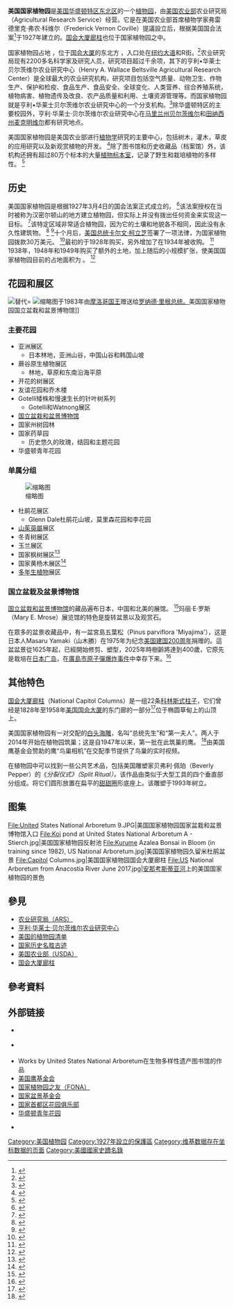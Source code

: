 {{Rough translation|time=2021-03-27T02:29:30+00:00}}
{{Infobox NRHP|name=U.S. National Arboretum|architect=|mpsub=|refnum=73002122|visitation_year=|visitation_num=|added=April 11, 1973|architecture=|built=|nrhp_type=|area=|locmapin=United States Washington, D.C. east#District of Columbia#USA|coordinates={{coord|38|54|37|N|76|58|02|W|display=inline,title}}|nearest_city=|location=3501 New York Avenue, N.E. [[Washington,_D.C.|Washington, D.C.]] 20002|caption=The [[National_Capitol_Columns|National Capitol Columns]] originally supported the East Portico of the [[United_States_Capitol|United States Capitol]] (1828–1958)|image=National Capitol Columns - Washington, D.C..jpg|governing_body=[[United_States_Department_of_Agriculture|United States Department of Agriculture]]}}
'''美国国家植物园'''是[[美国|美国]][[华盛顿哥伦比亚特区|华盛顿特区]][[东北区_(华盛顿特区)|东北区]]的一个[[植物园|植物园]]，由[[美国农业部|美国农业部]]农业研究局（Agricultural Research Service）经营。它是在美国农业部首席植物学家弗雷德里克·弗农·科维尔（Frederick Vernon Coville）提議設立后，根据美国国会法案<ref name=":0">{{Cite web|title=69th Congress, Sess. II, Chap. 505|url=https://www.loc.gov/law/help/statutes-at-large/69th-congress/session-2/c69s2ch505.pdf|accessdate=2020-04-10|work=Library of Congress}}</ref>于1927年建立的。[[国会大厦廊柱|国会大厦廊柱]]也位于国家植物园之中。

国家植物园占地{{Convert|446|acre|km2}} ，位于[[美國國會大廈|国会大厦]]的东北方{{Convert|2.2|mi|km}} ，入口处在[[纽约大道|纽约大道]]和R街。<ref name=":1">{{Cite web|title=Who We Are (About the Arboretum)|url=https://usna.usda.gov/about/who-we-are-about-the-arboretum/|accessdate=2020-04-10|work=U.S. National Arboretum}}</ref>农业研究局现有2200多名科学家及研究人员，研究项目超过千余项，其下的亨利•华莱士贝尔茨维尔农业研究中心（Henry A. Wallace Beltsville Agricultural Research Center）是全球最大的农业研究机构，研究项目包括空气质量、动物卫生、作物生产、保护和检疫、食品生产、食品安全、全球变化、人类营养、综合养殖系统，植物病害、植物遗传及改良、农产品质量和利用、土壤资源管理等。而国家植物园就是亨利•华莱士贝尔茨维尔农业研究中心的一个分支机构。<ref>{{Cite web|title=美国的国家植物园与中国园|url=https://share.america.gov/zh-hans/chinagarden/|accessdate=2021-03-26|date=2013-07-25|last=xiao|work=ShareAmerica|language=zh-hans}}</ref>除华盛顿特区的主要校园外，亨利·华莱士·贝尔茨维尔农业研究中心在[[马里兰州贝尔茨维尔|马里兰州贝尔茨维尔]]和[[麦克明维尔_(田纳西州)|田纳西州麦克明维尔]]都有研究地点。

美国国家植物园是美国农业部进行[[植物学|植物学]]研究的主要中心，包括树木，灌木，草皮的应用研究以及新观赏植物的开发。 <ref name=":1">{{Cite web|title=Who We Are (About the Arboretum)|url=https://usna.usda.gov/about/who-we-are-about-the-arboretum/|accessdate=2020-04-10|work=U.S. National Arboretum}}</ref>除了图书馆和历史收藏品（档案馆）外，该机构还拥有超过80万个标本的大量[[植物標本館|植物标本室]]，记录了野生和栽培植物的多样性。 <ref>{{Cite web|title=The U.S. National Arboretum Herbarium|url=https://usna.usda.gov/science/herbarium/|accessdate=2020-04-10|work=U.S. National Arboretum}}</ref>

== 历史 ==
美国国家植物园是根据1927年3月4日的国会法案正式成立的。 <ref name=":0">{{Cite web|title=69th Congress, Sess. II, Chap. 505|url=https://www.loc.gov/law/help/statutes-at-large/69th-congress/session-2/c69s2ch505.pdf|accessdate=2020-04-10|work=Library of Congress}}</ref>该法案授权在当时被称为汉密尔顿山的地方建立植物园，但实际上并没有拨出任何资金来实现这一目标。 <ref name=":3">{{Cite news|date=1927-03-07|title=Failure to Obtain Arboretum Funds Blow to Southeast: Citizens Hoped Bill Would Authorize Mt. Hamilton Area, Tucker Declares|page=7|work=The Washington Post}}</ref>该特定区域非常适合植物园，因为它的土壤和地貌各不相同，因此没有永久性建筑物。 <ref>{{Cite news|date=1929-04-07|title=Nation to Have Arboretum on Plot Near Washington; Negotations [sic] in Progress for Purchase of Land For Great Garden Project|page=15|work=The New York Times|url=https://www.nytimes.com/1929/04/07/archives/nation-to-have-arboretum-on-plot-near-washington-negotations-in.html?searchResultPosition=1}}</ref> <ref>{{Cite news|date=1929-05-12|title=A National Arboretum|page=16|work=The Baltimore Sun}}</ref>十个月后，[[美国总统|美国总统]][[卡尔文·柯立芝|卡尔文·柯立芝]]签署了一项法律，为国家植物园拨款30万美元。 <ref>{{Cite news|date=1927-12-23|title=Coolidge Signs Bill Covering Deficiencies|page=20|work=The Washington Post}}</ref>最初的{{Convert|189|acre}}于1928年购买，另外增加了{{Convert|196|acre}}在1934年被收购。 <ref name=":4">{{Cite web|title=National Register of Historic Places Nomination Form|url=https://catalog.archives.gov/id/117692562|accessdate=2020-05-04|work=National Archives Catalog}}</ref> 1938年，1948年和1949年购买了额外的土地，加上随后的小规模扩张，使美国国家植物园目前的占地面积为{{Convert|446|acre}} 。 <ref name=":1">{{Cite web|title=Who We Are (About the Arboretum)|url=https://usna.usda.gov/about/who-we-are-about-the-arboretum/|accessdate=2020-04-10|work=U.S. National Arboretum}}</ref>

== 花园和展区 ==
[[File:Azalea_garden_at_the_National_Arboretum.jpg|替代=]]
[[File:Persimmon_US_National_Arboretum.jpg|缩略图]]于1983年由[[哈桑二世_(摩洛哥)|摩洛哥国王]]赠送给[[罗纳德·里根|罗纳德·里根总统。]]美国国家植物园国立盆栽和盆景博物馆]]

=== 主要花园 ===

* 亚洲展区
** 日本林地，亚洲山谷，中国山谷和韩国山坡
* 蕨谷原生植物展区
** 林地，草原和东南沿海平原
* 开花的树展区
* 友谊花园和乔木楼
* Gotelli矮株和慢速生长的针叶树系列
** Gotelli和Watnong展区
* [[美國國立盆栽基金會|国立盆栽和盆景博物馆]]
* 国家州树园林
* 国家药草园
** 历史悠久的玫瑰，结园和主题花园
* 华盛顿青年花园

=== 单属分组 ===
[[File:United_States_National_Arboretum_garden.jpg|缩略图]]

* 杜鹃花展区
** Glenn Dale杜鹃花山坡，莫里森花园和李花园
* [[山茱萸属|山茱萸屬]]展区
* 冬青树展区
* 玉兰展区
* 国家枫树展区<ref>{{Cite web|title=National Acer Multisite Collection|url=https://www.publicgardens.org/programs/plant-collections-network/collections-showcase/acer-multisite|accessdate=2020-05-04|work=American Public Gardens Association}}</ref>
* 国家黄杨木展区<ref>{{Cite web|title=National Boxwood Collection|url=https://www.publicgardens.org/programs/plant-collections-network/collections-showcase/buxus|accessdate=2020-05-04|work=American Public Gardens Association}}</ref>
* [[多年生植物|多年生植物]]展区

=== 国立盆栽及盆景博物馆 ===
[[美國國立盆栽基金會|国立盆栽和盆景博物馆]]的藏品遍布日本，中国和北美的展馆。 <ref name=":2">{{Cite web|title=Gardens & Collections|url=https://usna.usda.gov/discover/gardens-collections/|accessdate=2020-04-10|work=U.S. National Arboretum}}</ref>玛丽·E·罗斯（Mary E. Mrose）展览馆的特色是旋转盆景以及观赏石。

在眾多的盆景收藏品中，有一盆宮島五葉松（Pinus parviflora 'Miyajima'），这是日本人Masaru Yamaki（山木勝）在1975年为纪念[[美國建國二百周年|美国建国200周年]]捐赠的。這盆盆景從1625年起，已經開始修剪、塑型，2025年時樹齡將達到400歲，它原先是栽培在[[廣島市|日本广岛]]，在[[广岛市原子弹爆炸|廣島市原子彈爆炸事件]]中幸存下来。<ref>{{Cite news|author=Siddiqui|first=Faiz|url=https://www.washingtonpost.com/local/the-390-year-old-tree-that-survived-an-atomic-bomb/2015/08/02/3f824dae-3945-11e5-8e98-115a3cf7d7ae_story.html|title=This 390-year-old bonsai tree survived an atomic bomb, and no one knew until 2001|date=2015-08-02|work=The Washington Post|accessdate=2020-04-10}}</ref>

== 其他特色 ==
{{Show if file exists|comment=檔案不存在，可從英文維基百科取得（本模板會在檔案恢復時自動顯示檔案，並由機器人自動清理模板，無需撤銷機器人的編輯）|file=Split_Ritual.jpg|text=[[File:Split_Ritual.jpg|缩略图]]}}
[[国会大厦廊柱|国会大厦廊柱]]（National Capitol Columns）是一组22条[[科林斯柱式|科林斯式柱子]]，它们曾经是1828年至1958年[[美國國會大廈|美国国会大厦]]的东门廊的一部分<ref name=":2">{{Cite web|title=Gardens & Collections|url=https://usna.usda.gov/discover/gardens-collections/|accessdate=2020-04-10|work=U.S. National Arboretum}}</ref>位于椭圆草甸上的山顶上。

美国国家植物园有一对交配的[[白頭海鵰|白头海雕]]，名叫“总统先生”和“第一夫人”。两人于2014年开始在植物园筑巢；这是自1947年以来，第一批在此筑巢的鹰。 <ref>{{Cite web|title=National Arboretum Eagle Nest Cam|url=https://naeaglecam.org/|accessdate=2020-05-04|work=American Eagle Foundation}}</ref>由美国鹰基金会赞助的鹰“鸟巢相机”在交配季节提供了鸟巢的实时视频。

在植物园中可以找到一些公共艺术品，包括美国雕塑家贝弗利·佩珀（Beverly Pepper）的《''分裂仪式》（Split Ritual）。''该作品由类似于大型工具的四个垂直部分组成。将它们圆形放置在扁平的[[甜甜圈|甜甜圈]]形底座上。该雕塑于1993年树立。

== 图集 ==
<gallery>
File:United States National Arboretum 9.JPG|美国国家植物园国家盆栽和盆景博物馆入口
File:Koi pond at United States National Arboretum A - Stierch.jpg|美国国家植物园反射池
File:Kurume Azalea Bonsai in Bloom (in training since 1982), US National Arboretum.jpg|美国国家植物园久留米杜鹃盆景
File:Capitol Columns.jpg|美国国家植物园国会大厦廊柱
File:US National Arboretum from Anacostia River June 2017.jpg|[[安那考斯迪亚河|安那考斯蒂亚河]]上的美国国家植物园的景色
</gallery>

== 參見 ==

* [[農業研究局|农业研究局（ARS）]]
* [[亨利·华莱士·贝尔茨维尔农业研究中心|亨利·华莱士·贝尔茨维尔农业研究中心]]
* [[美国植物园和植物园清单|美国的植物园清单]]
* [[國家史蹟名錄|国家历史名胜古迹]]
* [[美国农业部|美国农业部（USDA）]]
* [[国会大厦廊柱|国会大厦廊柱]]

== 參考資料 ==
{{reflist}}

== 外部链接 ==
* {{Official website}}</img>
* {{OL author}}</img>
* Works by United States National Arboretum在生物多样性遗产图书馆的作品 </img>
* [https://naeaglecam.org 美国鹰基金会]
* [http://www.fona.org/ 国家植物园之友（FONA）]
* [https://www.bonsai-nbf.org 国家盆景基金会]
* [https://ncagardenclubs.org 国家首都区花园俱乐部]
* [http://www.washingtonyouthgarden.org 华盛顿青年花园]
* {{osmway|120905695}}</img>

{{Washington DC landmarks}}

[[Category:美国植物园|Category:美国植物园]]
[[Category:1927年設立的保護區|Category:1927年設立的保護區]]
[[Category:维基数据存在坐标数据的页面|Category:维基数据存在坐标数据的页面]]
[[Category:美國國家史蹟名錄|Category:美國國家史蹟名錄]]